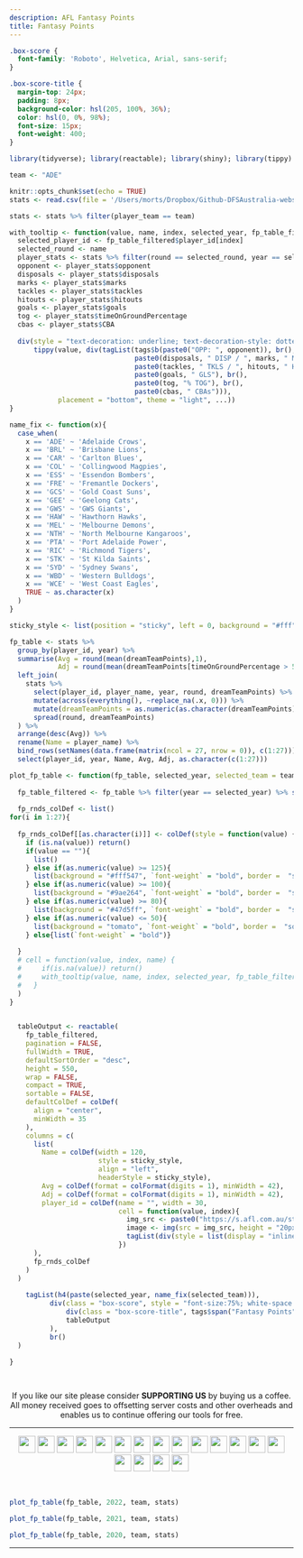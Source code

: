 ```yaml
---
description: AFL Fantasy Points
title: Fantasy Points
---
```


```css
.box-score {
  font-family: 'Roboto', Helvetica, Arial, sans-serif;
}

.box-score-title {
  margin-top: 24px;
  padding: 8px;
  background-color: hsl(205, 100%, 36%);
  color: hsl(0, 0%, 98%);
  font-size: 15px;
  font-weight: 400;
}

```

```r
library(tidyverse); library(reactable); library(shiny); library(tippy)

team <- "ADE"

knitr::opts_chunk$set(echo = TRUE)
stats <- read.csv(file = '/Users/morts/Dropbox/Github-DFSAustralia-website/database/database-files/afl-database-2022.csv', stringsAsFactors = FALSE)

stats <- stats %>% filter(player_team == team)

with_tooltip <- function(value, name, index, selected_year, fp_table_filtered, stats, ...) {
  selected_player_id <- fp_table_filtered$player_id[index]
  selected_round <- name
  player_stats <- stats %>% filter(round == selected_round, year == selected_year, player_id == selected_player_id)
  opponent <- player_stats$opponent
  disposals <- player_stats$disposals
  marks <- player_stats$marks
  tackles <- player_stats$tackles
  hitouts <- player_stats$hitouts
  goals <- player_stats$goals
  tog <- player_stats$timeOnGroundPercentage
  cbas <- player_stats$CBA
  
  div(style = "text-decoration: underline; text-decoration-style: dotted; cursor: cursor",
      tippy(value, div(tagList(tags$b(paste0("OPP: ", opponent)), br(),
                               paste0(disposals, " DISP / ", marks, " MKS"), br(),
                               paste0(tackles, " TKLS / ", hitouts, " HOS"), br(),
                               paste0(goals, " GLS"), br(),
                               paste0(tog, "% TOG"), br(),
                               paste0(cbas, " CBAs"))), 
            placement = "bottom", theme = "light", ...))
}

name_fix <- function(x){
  case_when(
    x == 'ADE' ~ 'Adelaide Crows',
    x == 'BRL' ~ 'Brisbane Lions',
    x == 'CAR' ~ 'Carlton Blues',
    x == 'COL' ~ 'Collingwood Magpies',
    x == 'ESS' ~ 'Essendon Bombers',
    x == 'FRE' ~ 'Fremantle Dockers',
    x == 'GCS' ~ 'Gold Coast Suns',
    x == 'GEE' ~ 'Geelong Cats',
    x == 'GWS' ~ 'GWS Giants',  
    x == 'HAW' ~ 'Hawthorn Hawks',
    x == 'MEL' ~ 'Melbourne Demons',
    x == 'NTH' ~ 'North Melbourne Kangaroos',
    x == 'PTA' ~ 'Port Adelaide Power',
    x == 'RIC' ~ 'Richmond Tigers',
    x == 'STK' ~ 'St Kilda Saints',
    x == 'SYD' ~ 'Sydney Swans',
    x == 'WBD' ~ 'Western Bulldogs',
    x == 'WCE' ~ 'West Coast Eagles',
    TRUE ~ as.character(x)
  )
}

sticky_style <- list(position = "sticky", left = 0, background = "#fff", zIndex = 1, borderRight = "1px solid #eee")

fp_table <- stats %>%
  group_by(player_id, year) %>%
  summarise(Avg = round(mean(dreamTeamPoints),1),
            Adj = round(mean(dreamTeamPoints[timeOnGroundPercentage > 50]),1)) %>%
  left_join(
    stats %>%
      select(player_id, player_name, year, round, dreamTeamPoints) %>%
      mutate(across(everything(), ~replace_na(.x, 0))) %>%
      mutate(dreamTeamPoints = as.numeric(as.character(dreamTeamPoints))) %>%
      spread(round, dreamTeamPoints)
  ) %>%
  arrange(desc(Avg)) %>%
  rename(Name = player_name) %>%
  bind_rows(setNames(data.frame(matrix(ncol = 27, nrow = 0)), c(1:27))) %>%
  select(player_id, year, Name, Avg, Adj, as.character(c(1:27)))

plot_fp_table <- function(fp_table, selected_year, selected_team = team, stats){
  
  fp_table_filtered <- fp_table %>% filter(year == selected_year) %>% select(- year)
  
  fp_rnds_colDef <- list()
for(i in 1:27){
  
  fp_rnds_colDef[[as.character(i)]] <- colDef(style = function(value) {
    if (is.na(value)) return()
    if(value == ""){
      list()
    } else if(as.numeric(value) >= 125){
      list(background = "#fff547", `font-weight` = "bold", border =  "solid 1px", `border-color` = "white")
    } else if(as.numeric(value) >= 100){
      list(background = "#9ae264", `font-weight` = "bold", border =  "solid 1px", `border-color` = "white")
    } else if(as.numeric(value) >= 80){
      list(background = "#47d5ff", `font-weight` = "bold", border =  "solid 1px", `border-color` = "white")
    } else if(as.numeric(value) <= 50){
      list(background = "tomato", `font-weight` = "bold", border =  "solid 1px", `border-color` = "white", color = "white")
    } else{list(`font-weight` = "bold")}
    
  }
  # cell = function(value, index, name) {
  #     if(is.na(value)) return()
  #     with_tooltip(value, name, index, selected_year, fp_table_filtered, stats)
  #   }
  )
}

  
  tableOutput <- reactable(
    fp_table_filtered,
    pagination = FALSE,
    fullWidth = TRUE,
    defaultSortOrder = "desc",
    height = 550,
    wrap = FALSE,
    compact = TRUE,
    sortable = FALSE,
    defaultColDef = colDef(
      align = "center",
      minWidth = 35
    ),
    columns = c(
      list(
        Name = colDef(width = 120, 
                      style = sticky_style, 
                      align = "left",
                      headerStyle = sticky_style),
        Avg = colDef(format = colFormat(digits = 1), minWidth = 42),
        Adj = colDef(format = colFormat(digits = 1), minWidth = 42),
        player_id = colDef(name = "", width = 30,
                           cell = function(value, index){
                             img_src <- paste0("https://s.afl.com.au/staticfile/AFL%20Tenant/AFL/Players/ChampIDImages/XLarge2022/", sub("CD_I", "", value), ".png?i10c=img.resize(width:108)")
                             image <- img(src = img_src, height = "20px", alt = "")
                             tagList(div(style = list(display = "inline-block", width = "30px"), image))
                           })
      ),
      fp_rnds_colDef
    )
  )
  
    tagList(h4(paste(selected_year, name_fix(selected_team))),
          div(class = "box-score", style = "font-size:75%; white-space:nowrap",
              div(class = "box-score-title", tags$span("Fantasy Points")),
              tableOutput
          ),
          br()
  )
  
}

  

```

<center>
If you like our site please consider **SUPPORTING US** by buying us a coffee. All money received goes to offsetting server costs and other overheads and enables us to continue offering our tools for free.

<script type='text/javascript' src='https://storage.ko-fi.com/cdn/widget/Widget_2.js'></script><script type='text/javascript'>kofiwidget2.init('Shout us a Coffee', '#29abe0', 'E1E8C5INN');kofiwidget2.draw();</script> 
</center>

---

<p align="center">
[![](https://www.zerohanger.com/images/team-flags/adelaide-crows.png){height=30px style="margin-bottom: 3px"}](https://www.dfsaustralia.com/afl-fantasy-points-ade/) [![](https://www.zerohanger.com/images/team-flags/brisbane-lions.png){height=30px style="margin-bottom: 3px"}](https://www.dfsaustralia.com/afl-fantasy-points-brl/) [![](https://www.zerohanger.com/images/team-flags/carlton-blues.png){height=30px style="margin-bottom: 3px"}](https://www.dfsaustralia.com/afl-fantasy-points-car/) [![](https://www.zerohanger.com/images/team-flags/collingwood-magpies.png){height=30px style="margin-bottom: 3px"}](https://www.dfsaustralia.com/afl-fantasy-points-col/) [![](https://www.zerohanger.com/images/team-flags/essendon-bombers.png){height=30px style="margin-bottom: 3px"}](https://www.dfsaustralia.com/afl-fantasy-points-ess/) [![](https://www.zerohanger.com/images/team-flags/fremantle-dockers.png){height=30px style="margin-bottom: 3px"}](https://www.dfsaustralia.com/afl-fantasy-points-fre/) [![](https://www.zerohanger.com/images/team-flags/gold-coast-suns.png){height=30px style="margin-bottom: 3px"}](https://www.dfsaustralia.com/afl-fantasy-points-gcs/) [![](https://www.zerohanger.com/images/team-flags/geelong-cats.png){height=30px style="margin-bottom: 3px"}](https://www.dfsaustralia.com/afl-fantasy-points-gee/) [![](https://www.zerohanger.com/images/team-flags/gws-giants.png){height=30px style="margin-bottom: 3px"}](https://www.dfsaustralia.com/afl-fantasy-points-gws/) [![](https://www.zerohanger.com/images/team-flags/hawthorn-hawks.png){height=30px style="margin-bottom: 3px"}](https://www.dfsaustralia.com/afl-fantasy-points-haw/) [![](https://www.zerohanger.com/images/team-flags/melbourne-demons.png){height=30px style="margin-bottom: 3px"}](https://www.dfsaustralia.com/afl-fantasy-points-mel/) [![](https://www.zerohanger.com/images/team-flags/north-melbourne-kangaroos.png){height=30px style="margin-bottom: 3px"}](https://www.dfsaustralia.com/afl-fantasy-points-nth/) [![](https://www.zerohanger.com/images/team-flags/port-adelaide-power.png){height=30px style="margin-bottom: 3px"}](https://www.dfsaustralia.com/afl-fantasy-points-pta/) [![](https://www.zerohanger.com/images/team-flags/richmond-tigers.png){height=30px style="margin-bottom: 3px"}](https://www.dfsaustralia.com/afl-fantasy-points-ric/) [![](https://www.zerohanger.com/images/team-flags/st-kilda-saints.png){height=30px style="margin-bottom: 3px"}](https://www.dfsaustralia.com/afl-fantasy-points-stk/) [![](https://www.zerohanger.com/images/team-flags/sydney-swans.png){height=30px style="margin-bottom: 3px"}](https://www.dfsaustralia.com/afl-fantasy-points-syd/) [![](https://www.zerohanger.com/images/team-flags/western-bulldogs.png){height=30px style="margin-bottom: 3px"}](https://www.dfsaustralia.com/afl-fantasy-points-wbd/) [![](https://www.zerohanger.com/images/team-flags/west-coast-eagles.png){height=30px style="margin-bottom: 3px"}](https://www.dfsaustralia.com/afl-fantasy-points-wce/)
</p>

<br />

```r
plot_fp_table(fp_table, 2022, team, stats)
```

```r
plot_fp_table(fp_table, 2021, team, stats)
```

```r
plot_fp_table(fp_table, 2020, team, stats)
```

---

